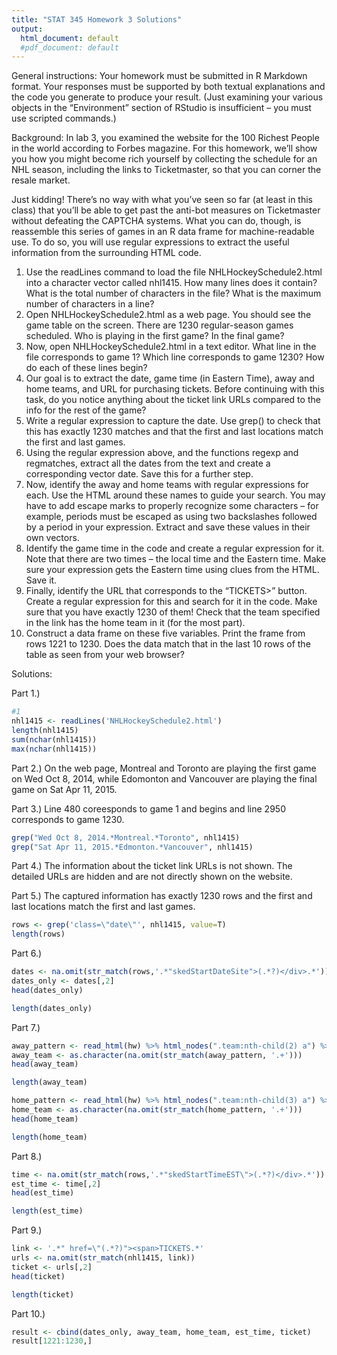 ---
title: "STAT 345 Homework 3 Solutions"
output:
  html_document: default
  #pdf_document: default
---

General instructions: Your homework must be submitted in R Markdown format. Your responses must be supported by both textual explanations and the code you generate to produce your result. (Just examining your various objects in the "Environment" section of RStudio is insufficient -- you must use scripted commands.)

Background: In lab 3, you examined the website for the 100 Richest People in the world according to Forbes magazine. For this homework, we’ll show you how you might become rich yourself by collecting the schedule for an NHL season, including the links to Ticketmaster, so that you can corner the resale market.

Just kidding! There’s no way with what you've seen so far (at least in this class) that you’ll be able to get past the anti-bot measures on Ticketmaster without defeating the CAPTCHA systems. What you can do, though, is reassemble this series of games in an R data frame for machine-readable use. To do so, you will use regular expressions to extract the useful information from the surrounding HTML code.

1. Use the readLines command to load the file NHLHockeySchedule2.html into a character vector called nhl1415. How many lines does it contain? What is the total number of characters in the file? What is the maximum number of characters in a line?
2. Open NHLHockeySchedule2.html as a web page. You should see the game table on the screen. There are 1230 regular-season games scheduled. Who is playing in the first game? In the final game?
3. Now, open NHLHockeySchedule2.html in a text editor. What line in the file corresponds to game 1? Which line corresponds to game 1230? How do each of these lines begin?
4. Our goal is to extract the date, game time (in Eastern Time), away and home teams, and URL for purchasing tickets. Before continuing with this task, do you notice anything about the ticket link URLs compared to the info for the rest of the game?
5. Write a regular expression to capture the date. Use grep() to check that this has exactly 1230 matches and that the first and last locations match the first and last games.
6. Using the regular expression above, and the functions regexp and regmatches, extract all the dates from the text and create a corresponding vector date. Save this for a further step.
7. Now, identify the away and home teams with regular expressions for each. Use the HTML around these names to guide your search. You may have to add escape marks to properly recognize some characters – for example, periods must be escaped as using two backslashes followed by a period in your expression. Extract and save these values in their own vectors.
8. Identify the game time in the code and create a regular expression for it. Note that there are two times – the local time and the Eastern time. Make sure your expression gets the Eastern time using clues from
the HTML. Save it.
9. Finally, identify the URL that corresponds to the “TICKETS>” button. Create a regular expression for this and search for it in the code. Make sure that you have exactly 1230 of them! Check that the team specified in the link has the home team in it (for the most part).
10. Construct a data frame on these five variables. Print the frame from rows 1221 to 1230. Does the data match that in the last 10 rows of the table as seen from your web browser?

Solutions:

Part 1.)
```{r}
#1
nhl1415 <- readLines('NHLHockeySchedule2.html')
length(nhl1415)
sum(nchar(nhl1415))
max(nchar(nhl1415))

```

Part 2.) On the web page, Montreal and Toronto are playing the first game on Wed Oct 8, 2014, while Edomonton and Vancouver are playing the final game on Sat Apr 11, 2015.

Part 3.) Line 480 coreesponds to game 1 and begins and line 2950 corresponds to game 1230.
```{r}
grep("Wed Oct 8, 2014.*Montreal.*Toronto", nhl1415)
grep("Sat Apr 11, 2015.*Edmonton.*Vancouver", nhl1415)
```

Part 4.) The information about the ticket link URLs is not shown. The detailed URLs are hidden and are not directly shown on the website.

Part 5.) The captured information has exactly 1230 rows and the first and last locations match the first and last games.
```{r}
rows <- grep('class=\"date\"', nhl1415, value=T)
length(rows)
```

Part 6.)
```{r}
dates <- na.omit(str_match(rows,'.*"skedStartDateSite">(.*?)</div>.*'))
dates_only <- dates[,2]
head(dates_only)

length(dates_only)
```


Part 7.)
```{r}
away_pattern <- read_html(hw) %>% html_nodes(".team:nth-child(2) a") %>% html_text()
away_team <- as.character(na.omit(str_match(away_pattern, '.+'))) 
head(away_team)

length(away_team)

home_pattern <- read_html(hw) %>% html_nodes(".team:nth-child(3) a") %>% html_text()
home_team <- as.character(na.omit(str_match(home_pattern, '.+'))) 
head(home_team)

length(home_team)
```

Part 8.)
```{r}
time <- na.omit(str_match(rows,'.*"skedStartTimeEST\">(.*?)</div>.*'))
est_time <- time[,2]
head(est_time)

length(est_time)
```

Part 9.)
```{r}
link <- '.*" href=\"(.*?)"><span>TICKETS.*'
urls <- na.omit(str_match(nhl1415, link))
ticket <- urls[,2]
head(ticket)

length(ticket)
```

Part 10.)
```{r}
result <- cbind(dates_only, away_team, home_team, est_time, ticket)
result[1221:1230,]
```
